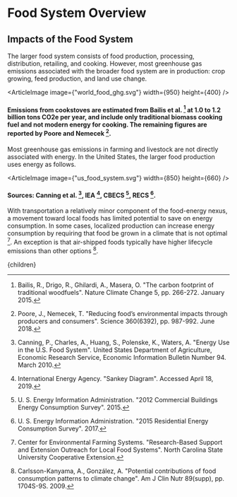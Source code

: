 


# Food System Overview

## Impacts of the Food System
The larger food system consists of food production, processing, distribution, retailing, and cooking. However, most greenhouse gas emissions associated with the broader food system are in production: crop growing, feed production, and land use change.

<ArticleImage image={"world_food_ghg.svg"} width={950} height={400} />
#### Emissions from cookstoves are estimated from Bailis et al. [^1] at 1.0 to 1.2 billion tons CO2e per year, and include only traditional biomass cooking fuel and not modern energy for cooking. The remaining figures are reported by Poore and Nemecek [^6].

Most greenhouse gas emissions in farming and livestock are not directly associated with energy. In the United States, the larger food production uses energy as follows.

<ArticleImage image={"us_food_system.svg"} width={850} height={660} />
#### Sources: Canning et al. [^2], IEA [^5], CBECS [^7], RECS [^8].

With transportation a relatively minor component of the food-energy nexus, a movement toward local foods has limited potential to save on energy consumption. In some cases, localized production can increase energy consumption by requiring that food be grown in a climate that is not optimal [^4]. An exception is that air-shipped foods typically have higher lifecycle emissions than other options [^3].

<FoodTradeSolution />

[^1]: Bailis, R., Drigo, R., Ghilardi, A., Masera, O. "The carbon footprint of traditional woodfuels". Nature Climate Change 5, pp. 266-272. January 2015.

[^2]: Canning, P., Charles, A., Huang, S., Polenske, K., Waters, A. "Energy Use in the U.S. Food System". United States Department of Agriculture, Economic Research Service, Economic Information Bulletin Number 94. March 2010.

[^3]: Carlsson-Kanyama, A., González, A. "Potential contributions of food consumption patterns to climate change". Am J Clin Nutr 89(supp), pp. 1704S-9S. 2009.

[^4]: Center for Environmental Farming Systems. "Research-Based Support and Extension Outreach for Local Food Systems". North Carolina State University Cooperative Extension.

[^5]: International Energy Agency. "Sankey Diagram". Accessed April 18, 2019.

[^6]: Poore, J., Nemecek, T. "Reducing food’s environmental impacts through producers and consumers". Science 360(6392), pp. 987-992. June 2018.

[^7]: U. S. Energy Information Administration. "2012 Commercial Buildings Energy Consumption Survey". 2015.

[^8]: U. S. Energy Information Administration. "2015 Residential Energy Consumption Survey". 2017.

  <Article 
    focusAreaUrl={focusAreaUrl} 
    hierarchy={hierarchy} 
    site={site}
  >
    {children}
  </Article>